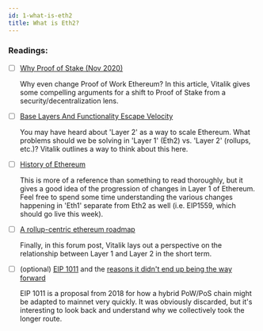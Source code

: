 ```yaml
---
id: 1-what-is-eth2
title: What is Eth2?
---
```


### Readings:

- [ ]  [Why Proof of Stake (Nov 2020)](https://vitalik.ca/general/2020/11/06/pos2020.html)
    
    Why even change Proof of Work Ethereum? In this article, Vitalik gives some compelling arguments for a shift to Proof of Stake from a security/decentralization lens.
    
- [ ]  [Base Layers And Functionality Escape Velocity](https://vitalik.ca/general/2019/12/26/mvb.html)
    
    You may have heard about 'Layer 2' as a way to scale Ethereum. What problems should we be solving in 'Layer 1' (Eth2) vs. 'Layer 2' (rollups, etc.)? Vitalik outlines a way to think about this here.
    
- [ ]  [History of Ethereum](https://ethereum.org/en/history/)
    
    This is more of a reference than something to read thoroughly, but it gives a good idea of the progression of changes in Layer 1 of Ethereum. Feel free to spend some time understanding the various changes happening in 'Eth1' separate from Eth2 as well (i.e. EIP1559, which should go live this week).
    
- [ ]  [A rollup-centric ethereum roadmap](https://ethereum-magicians.org/t/a-rollup-centric-ethereum-roadmap/4698)
    
    Finally, in this forum post, Vitalik lays out a perspective on the relationship between Layer 1 and Layer 2 in the short term. 
    
- [ ]  (optional) [EIP 1011](https://github.com/ethereum/EIPs/blob/master/EIPS/eip-1011.md) and the [reasons it didn't end up being the way forward](https://notes.ethereum.org/@djrtwo/rJDrKoBOQ?type=view)
    
    EIP 1011 is a proposal from 2018 for how a hybrid PoW/PoS chain might be adapted to mainnet very quickly. It was obviously discarded, but it's interesting to look back and understand why we collectively took the longer route.